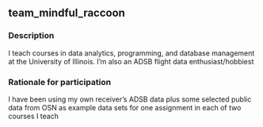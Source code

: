 ## team_mindful_raccoon

### Description
I teach courses in data analytics, programming, and database management at the University of Illinois.  I’m also an ADSB flight data enthusiast/hobbiest

### Rationale for participation
I have been using my own receiver’s ADSB data plus some selected public data from OSN as example data sets for one assignment in each of two courses I teach

